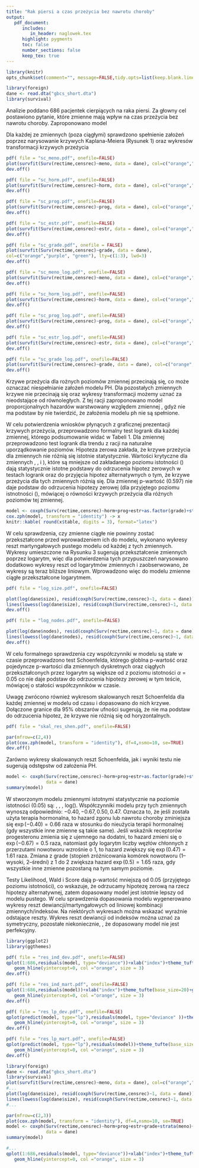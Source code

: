 ```yaml
---
title: "Rak piersi a czas przeżycia bez nawrotu choroby"
output: 
   pdf_document:
      includes:
         in_header: naglowek.tex
      highlight: pygments
      toc: false
      number_sections: false
      keep_tex: true
---
```


```r
library(knitr)
opts_chunk$set(comment="", message=FALSE,tidy.opts=list(keep.blank.line=TRUE, width.cutoff=120),options(width=120), cache=TRUE,fig.align='center',fig.height=6, fig.width=10,fig.path='figure/beamer-',fig.show='hold',size='footnotesize', cache=FALSE)
```

\thispagestyle{fancy}
```r
library(foreign)
dane <- read.dta("gbcs_short.dta")
library(survival)
```

Analizie poddano 686 pacjentek cierpiących na raka piersi. Za głowny cel
postawiono pytanie, które zmienne mają wpływ na czas przeżycia
bez nawrotu choroby. Zaproponowano model
\text{proporcjonalnych hazardów (PH).}

\textbf{Sprawdzenie założeń - krzywe przeżycia oraz ich transformacje.}
\newline
Dla każdej ze zmiennych (poza
ciągłymi) sprawdzono spełnienie założeń poprzez narysowanie krzywych Kaplana-Meiera (Rysunek 1) oraz
wykresów transformacji \text{\textsf{log(-log)}} krzywych przeżycia 
\text{(Rysunek 2).}
```r
pdf( file = "sc_meno.pdf", onefile=FALSE)
plot(survfit(Surv(rectime,censrec)~meno, data = dane), col=c("orange","purple"), lty=c(1:2), lwd=3) # model warstwowy
dev.off()

pdf( file = "sc_horm.pdf", onefile=FALSE)
plot(survfit(Surv(rectime,censrec)~horm, data = dane), col=c("orange","purple"), lty=c(1:2), lwd=3)
dev.off()

pdf( file = "sc_prog.pdf", onefile=FALSE)
plot(survfit(Surv(rectime,censrec)~prog, data = dane), col=c("orange","purple"), lty=c(1:2), lwd=3)
dev.off()

pdf( file = "sc_estr.pdf", onefile=FALSE)
plot(survfit(Surv(rectime,censrec)~estr, data = dane), col=c("orange","purple"), lty=c(1:2), lwd=3)
dev.off()

pdf( file = "sc_grade.pdf", onefile = FALSE)
plot(survfit(Surv(rectime,censrec)~grade, data = dane),
col=c("orange","purple", "green"), lty=c(1:3), lwd=3)          
dev.off()
```


```r
pdf( file = "sc_meno_log.pdf", onefile=FALSE)
plot(survfit(Surv(rectime,censrec)~meno, data = dane), col=c("orange","purple"), lty=c(1:2), lwd=3, fun=function(x) log(-log(x)), log="x", firstx=1) 
dev.off()

pdf( file = "sc_horm_log.pdf", onefile=FALSE)
plot(survfit(Surv(rectime,censrec)~horm, data = dane), col=c("orange","purple"), lty=c(1:2), lwd=3, fun=function(x) log(-log(x)), log="x", firstx=1) 
dev.off()

pdf( file = "sc_prog_log.pdf", onefile=FALSE)
plot(survfit(Surv(rectime,censrec)~prog, data = dane), col=c("orange","purple"), lty=c(1:2), lwd=3, fun=function(x) log(-log(x)), log="x", firstx=1) 
dev.off()

pdf( file = "sc_estr_log.pdf", onefile=FALSE)
plot(survfit(Surv(rectime,censrec)~estr, data = dane), col=c("orange","purple"), lty=c(1:2), lwd=3, fun=function(x) log(-log(x)), log="x", firstx=1) 
dev.off()

pdf( file = "sc_grade_log.pdf", onefile=FALSE)
plot(survfit(Surv(rectime,censrec)~grade, data = dane), col=c("orange","purple", "green"), lty=c(1:3), lwd=3, fun=function(x) log(-log(x)), log="x", firstx=1) 
dev.off()


```



\begin{figure}[hbt!]
  \vspace{-10pt}
  \begin{center}
   \subfigure[\textsf{meno}]{
     \includegraphics[width=0.18\textwidth, height=1.15in]{sc_meno.pdf}}
   \subfigure[\textsf{horm}]{
     \includegraphics[width=0.18\textwidth, height=1.15in]{sc_horm.pdf}}
   \subfigure[\textsf{prog}]{
     \includegraphics[width=0.18\textwidth, height=1.15in]{sc_prog.pdf}}
   \subfigure[\textsf{estr}]{
     \includegraphics[width=0.18\textwidth, height=1.15in]{sc_estr.pdf}}
   \subfigure[\textsf{grade}]{
     \includegraphics[width=0.18\textwidth, height=1.15in]{sc_grade.pdf}}
  \end{center}
  \vspace{-20pt}
  \label{fig:sc}
  \caption{Krzywe przeżycia Kaplana-Meiera dla zmiennych dyskretnych.}

\end{figure}

\begin{figure}[hbt!]
  \vspace{-10pt}
  \begin{center}
   \subfigure[\textsf{meno}]{
     \includegraphics[width=0.18\textwidth, height=1.15in]{sc_meno_log.pdf}}
   \subfigure[\textsf{horm}]{
     \includegraphics[width=0.18\textwidth, height=1.15in]{sc_horm_log.pdf}}
   \subfigure[\textsf{prog}]{
     \includegraphics[width=0.18\textwidth, height=1.15in]{sc_prog_log.pdf}}
   \subfigure[\textsf{estr}]{
     \includegraphics[width=0.18\textwidth, height=1.15in]{sc_estr_log.pdf}}
   \subfigure[\textsf{grade}]{
     \includegraphics[width=0.18\textwidth, height=1.15in]{sc_grade_log.pdf}}
  \end{center}
  \vspace{-20pt}
  \label{fig:sc}
  \caption{Transformacje \textsf{log(-log)} krzywych przeżycia Kaplana-Meiera.}

\end{figure}


Krzywe przeżycia dla rożnych poziomów zmiennej \texttt{meno} przecinają
się, co może oznaczać niespełnianie założeń modelu PH. Dla pozostałych
zmiennych krzywe nie przecinają się oraz wykresy transformacji możemy
uznać za nieodstające od równoległych. Z tej racji zaproponowano model
proporcjonalnych hazardów warstwowany względem zmiennej \texttt{meno},
gdyż nie ma podstaw by nie twierdzić, że założenia modelu ph nie są
spełnione.

\begin{wraptable}{r}{6.8cm}
\vspace{-20pt}
\caption{ Wyniki testów logrank. }
\begin{tabular}{lrrrrrr}
\toprule%
```r
cat(c("\\ ", "$\\chi^2$", "St. swobody","p-wartość"), sep="&")
cat(c("\\\\", "\\toprule "))
cat(c("meno","0.3","1","0.597"), sep="&")
cat(c("\\\\ "))
cat(c("horm","8.6","1","0.003"), sep="&")
cat(c("\\\\ "))
cat(c("prog","49.3","1","0.000"), sep="&")
cat(c("\\\\ "))
cat(c("estr","14.3","1","0.000"), sep="&")
cat(c("\\\\ "))
cat(c("grade","44.5","2","0.000"), sep="&")
cat(c("\\\\ ","\\bottomrule"))
```
\end{tabular}
\vspace{-7.5pt}
\end{wraptable}


W celu potwierdzenia wniosków płynących z graficznej prezentacji krzywych
przeżycia, przeprowadzono formalny test logrank dla każdej zmiennej,
którego podsumowanie widać w Tabeli 1. Dla zmiennej \textsf{grade} przeprowadzono
test logrank dla trendu z racji na naturalne uporządkowanie poziomów. Hipoteza zerowa zakłada, że krzywe przeżycia dla zmiennych nie różnią się istotnie statystycznie.
Wartości krytyczne dla zmiennych \textsf{horm}, \textsf{prog},
\textsf{estr} i \textsf{grade} \textbf{ (?-nie widzę p-wartości dla tej zmiennej :( }), które są mniejsze od zakładanego
poziomu istotności \(\alpha=0.05\) dają statystycznie istotne podstawy
do odrzucenia hipotez zerowych w testach logrank oraz do przyjęcia
hipotez alternatywnych o tym, że krzywe przeżycia dla tych zmiennych
różnią się. Dla zmiennej \textsf{meno} p-wartość \(0.597\) nie daje
podstaw do odrzucenia hipotezy zerowej (dla przyjętego poziomu istnotności \(\alpha=0.05\), mówiącej o równości krzywych przeżycia dla różnych poziomów tej
zmiennej.

```r
model <- coxph(Surv(rectime,censrec)~horm+prog+estr+as.factor(grade)+strata(meno)+log(size)+log(nodes), data = dane) 
cox.zph(model, transform = "identity") -> x
knitr::kable( round(x$table, digits = 3), format="latex")
```
\newpage
\textbf{Przekształcenia zmiennych ciągłych.} \newline
W celu sprawdzenia, czy zmienne ciągłe nie powinny zostać przekształcone
przed wprowadzeniem ich do modelu, wykonano wykresy reszt
martyngałowych pustego modelu od każdej z tych zmiennych. Wykresy
umieszczone na Rysunku 3 sugerują przekształcenie zmiennych poprzez
logarytm, więc dla potwierdzenia tych przypuszczeń narysowano dodatkowo 
wykresy reszt od logarytmów zmiennych i zaobserwowano, że wykresy są teraz
bliższe liniowym. Wprowadzono więc do modelu zmienne ciągłe
przekształcone logarytmem.
```r
pdf( file = "log_size.pdf", onefile=FALSE)

plot(log(dane$size), resid(coxph(Surv(rectime,censrec)~1, data = dane)))
lines(lowess(log(dane$size), resid(coxph(Surv(rectime,censrec)~1, data = dane)), iter = 0, f = 0.6))
dev.off()

pdf( file = "log_nodes.pdf", onefile=FALSE)

plot(log(dane$nodes), resid(coxph(Surv(rectime,censrec)~1, data = dane)))
lines(lowess(log(dane$nodes), resid(coxph(Surv(rectime,censrec)~1, data = dane)), iter = 0, f = 0.6))
dev.off()
```

\begin{figure}[hbt!]
  \vspace{-10pt}
  \begin{center}
   \subfigure[\textsf{nodes}]{
     \includegraphics[width=0.32\textwidth, height=1.3in]{log_nodes.pdf}}
   \subfigure[\textsf{size}]{
     \includegraphics[width=0.32\textwidth, height=1.3in]{log_size.pdf}}
  \end{center}
  \vspace{-20pt}
  \label{fig:sc}
  \caption{Wykresy reszt martyngałowych od logarytmów zmiennych ciągłych.}

\end{figure}



\begin{wraptable}{r}{6.5cm}
\vspace{-12pt}
\caption{ Wyniki testu Schoenfelda. }
\begin{tabular}{lrrr}
\toprule%
  & $\rho$ & $\chi^2$ & p-wartość\\ \toprule 

-horm & -0.009 & 0.024 & 0.876\\  
 		 
-prog & 0.036 & 0.369 & 0.543\\		
 		 
-estr & 0.071 & 1.458 & 0.227\\		
 		 
-as.factor(grade)2 & -0.052 & 0.811 & 0.368\\		
 		 
-as.factor(grade)3 & -0.089 & 2.347 & 0.126\\	
 		 
-log(size) & 0.011 & 0.037 & 0.848\\		
 		 
-log(nodes) & -0.051 & 0.879 & 0.349\\		

-GLOBAL & NA & 11.322 & 0.125\\  \bottomrule
\end{tabular}
\vspace{-7.5pt}
\end{wraptable}

\textbf{Sprawdzenie założeń - formalny test Schoenfelda.} \newline
W celu formalnego sprawdzenia czy współczynniki w modelu są stałe w
czasie przeprowadzono test Schoenfelda, którego globlna p-wartość oraz
pojedyncze p-wartości dla zmiennych dyskretnych oraz ciągłych
przekształconych przez logarytm są większe od z\text{od zakładanego} poziomu istotności $\alpha=0.05$ co nie daje podstaw do odrzucenia hipotezy
zerowej w tym teście, mówiącej o stałości współczynników w czasie.

Uwagę zwrócono również wykresom skalowanych reszt Schoenfelda dla
każdej zmiennej w modelu od czasu i dopasowano do nich krzywe. Dołączone granice dla 95\% obszarów ufności sugerują, że nie ma podstaw do odrzucenia hipotez, że krzywe nie różnią się od horyzontalnych.
```r
pdf( file = "skal_res_shen.pdf", onefile=FALSE)

par(mfrow=c(2,4))
plot(cox.zph(model, transform = "identity"), df=4,nsmo=10, se=TRUE)
dev.off()
```
\begin{figure}[hbt!]
\vspace{-10pt}
  \begin{center}
      \includegraphics[width=0.85\textwidth, height=3in]{skal_res_shen.pdf}
      \caption{Wykresy skalowanych reszt Schoenfelda.}
   \end{center}
\end{figure}

Zarówno wykresy skalowanych reszt Schoenfelda, jak i wyniki testu nie sugerują odstępstw od założenia PH.



\textbf{Dopasowanie modelu proporcjonalnych hazardów.} \newline

```r
model <- coxph(Surv(rectime,censrec)~horm+prog+estr+as.factor(grade)+strata(meno)+log(size)+log(nodes), 
               data = dane) 
summary(model)
```

W stworzonym modelu zmiennymi istotnymi statystycznie na poziomie
istotności \(0.05\) są:  \texttt{horm}, \texttt{prog}, \texttt{as.factor(grade)2}, log(\texttt{nodes}). Współczynniki modelu przy tych zmiennych wynoszą odpowiednio: $-0.40, -0.67, 0.50, 0.47$. Oznacza to, że jeśli została użyta terapia hormonalna, to hazard zgonu lub nawrotu choroby zminiejsza się $\exp(-0.40)=0.66$ raza w stosunku do nieużycia terapii hormonalnej (gdy wszystkie inne zmienne są takie same). Jeśli wskaźnik receptorów progesteronu zmienia się z ujemnego na dodatni, to hazard zmieni się o $\exp(-0.67)=0.5$ raza, natomiast gdy logarytm liczby węzłów chłonnych z przerzutami nowotworu wzrośnie o 1, to hazard zwiększy się $\exp(0.47)=1.61$ raza. Zmiana z grade (stopień zróżnicowania komórek nowotworu (1–wysoki, 2–średni) z 1 do 2 zwiększa hazard $\exp(0.5)=1.65$ raza, gdy wszystkie inne zmienne pozostaną na tym samym poziomie.

Testy Likelihood, Wald i Score dają p-wartość mniejszą od 0.05 (przyjętego poziomu istotności), co wskazuje, że odrzucamy hipotezę zerową na rzecz hipotezy alternatywnej, zatem dopasowany model jest istotnie lepszy od modelu pustego.
\newpage
\textbf{Sprawdzenie dopasowania modelu proporcjonalnych hazardów.} \newline
W celu sprawdzenia dopasowania modelu wygenerowano wykresy reszt dewiancji/martyngałowych od liniowej kombinacji zmiennych/indeksów. Na niektórych wykresach można wskazać wyraźnie odstające reszty. Wykres reszt dewiancji od indeksów można uznać za symetryczny, pozostałe niekoniecznie, \text{co sugeruje}, że dopasowany model nie jest perfekcyjny.


```r
library(ggplot2)
library(ggthemes)

pdf( file = "res_ind_dev.pdf", onefile=FALSE)
qplot(1:686,residuals(model, type="deviance"))+xlab("index")+theme_tufte(base_size=20)+geom_hline()+
   geom_hline(yintercept=0, col ="orange", size = 3)
dev.off()

pdf( file = "res_ind_mart.pdf", onefile=FALSE)
qplot(1:686,residuals(model))+xlab("index")+theme_tufte(base_size=20)+geom_hline()+
   geom_hline(yintercept=0, col ="orange", size = 3)
dev.off()

pdf( file = "res_lp_dev.pdf", onefile=FALSE)
qplot(predict(model, type="lp"),residuals(model, type="deviance" ))+theme_tufte(base_size=20)+geom_hline()+
   geom_hline(yintercept=0, col ="orange", size = 3)
dev.off()

pdf( file = "res_lp_mart.pdf", onefile=FALSE)
qplot(predict(model, type="lp"),residuals(model))+theme_tufte(base_size=20)+geom_hline()+
   geom_hline(yintercept=0, col ="orange", size = 3)
dev.off()


```


\begin{figure}[hbt!]
  \vspace{-10pt}
  \begin{center}
   \subfigure[Reszty dewiancji a indeks.]{
     \includegraphics[width=0.48\textwidth, height=2in]{res_ind_dev.pdf}}
   \subfigure[Reszty martyngałowe a indeks.]{
     \includegraphics[width=0.48\textwidth, height=2in]{res_ind_mart.pdf}}
   \subfigure[Reszty dewiancji a liniowe kombinacje.]{
     \includegraphics[width=0.48\textwidth, height=2in]{res_lp_dev.pdf}}
   \subfigure[Reszty martyngałowe a liniowe kombinacje.]{
     \includegraphics[width=0.48\textwidth, height=2in]{res_lp_mart.pdf}}
  \end{center}
  \vspace{-20pt}
  \label{fig:sc}
  \caption{Wykresy reszt martyngałowych i dewiancji.}

\end{figure}


\newpage
\textbf{Kody.} \newline
```r
library(foreign)
dane <- read.dta("gbcs_short.dta")
library(survival)
plot(survfit(Surv(rectime,censrec)~meno, data = dane), col=c("orange","purple"), lty=c(1:2), lwd=3)
#...
plot(log(dane$size), resid(coxph(Surv(rectime,censrec)~1, data = dane)))
lines(lowess(log(dane$size), resid(coxph(Surv(rectime,censrec)~1, data = dane)), iter = 0, f = 0.6))
#...

par(mfrow=c(2,3))
plot(cox.zph(model, transform = "identity"), df=4,nsmo=10, se=TRUE)
model <- coxph(Surv(rectime,censrec)~horm+prog+estr+grade+strata(meno)+log(size)+log(nodes), 
               data = dane) 
summary(model)

#...
qplot(1:686,residuals(model, type="deviance"))+xlab("index")+theme_tufte(base_size=20)+geom_hline()+
   geom_hline(yintercept=0, col ="orange", size = 3)
```

